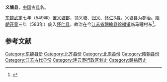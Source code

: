 '''义塘县'''，[[中国|中国]]古[[县|县]]名。

[[东魏|东魏]][[武定_(东魏)|武定]]七年（549年）置[[义塘郡|义塘郡]]，领义塘、[[归义县_(东魏)|归义]]、[[怀仁县_(古地名)|怀仁]]3县。义塘县为郡治。[[隋朝|隋朝]][[开皇|开皇]]三年（583年）废入[[怀仁县_(古地名)|怀仁县]]，故治在今[[江苏省|江苏省]][[赣榆县|赣榆县]][[徐福镇|徐福镇]]临马疃村东<ref>{{cite web |url=http://d.wanfangdata.com.cn/LocalChronicleItem_7936764.aspx |title=东魏义塘郡城 |publisher= |date=2004-01-01 |language=zh-hans |accessdate=2013-06-03 |archive-date=2014-02-02 |archive-url=https://web.archive.org/web/20140202092130/http://d.wanfangdata.com.cn/LocalChronicleItem_7936764.aspx |dead-url=no }}</ref>。

== 参考文献 ==
{{Reflist}}

{{赣榆历史文化}}
{{江苏行政区划小作品}}
{{DEFAULTSORT:Y}}
[[Category:东魏县份|Category:东魏县份]]
[[Category:北齐县份|Category:北齐县份]]
[[Category:北周县份|Category:北周县份]]
[[Category:隋朝县份|Category:隋朝县份]]
[[Category:江苏古代县份|Category:江苏古代县份]]
[[Category:连云港行政区划史|Category:连云港行政区划史]]
[[Category:赣榆历史|Category:赣榆历史]]